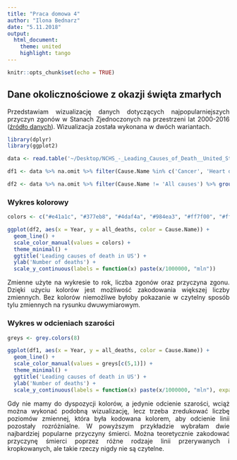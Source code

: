 ```yaml
---
title: "Praca domowa 4"
author: "Ilona Bednarz"
date: "5.11.2018"
output:
  html_document:
    theme: united
    highlight: tango
---
```


<style>
body {
text-align: justify}
</style>

```r
knitr::opts_chunk$set(echo = TRUE)
```

## Dane okolicznościowe z okazji święta zmarłych

Przedstawiam wizualizację danych dotyczących najpopularniejszych przyczyn zgonów w Stanach Zjednoczonych na przestrzeni lat 2000-2016 ([źródło danych](https://catalog.data.gov/dataset?tags=mortality)). Wizualizacja została wykonana w dwóch wariantach.

```r
library(dplyr)
library(ggplot2)

data <- read.table('~/Desktop/NCHS_-_Leading_Causes_of_Death__United_States.csv', sep = ',', fill = TRUE, head  = TRUE)

df1 <- data %>% na.omit %>% filter(Cause.Name %in% c('Cancer', 'Heart disease')) %>% group_by(Year, Cause.Name) %>% summarise(all_deaths = sum(Deaths))

df2 <- data %>% na.omit %>% filter(Cause.Name != 'All causes') %>% group_by(Year, Cause.Name) %>% summarise(all_deaths = sum(Deaths))

```


### Wykres kolorowy

```r
colors <- c("#e41a1c", "#377eb8", "#4daf4a", "#984ea3", "#ff7f00", "#ffff33", "#a65628", "#f781bf", '#999999')

ggplot(df2, aes(x = Year, y = all_deaths, color = Cause.Name)) +
  geom_line() +
  scale_color_manual(values = colors) +
  theme_minimal() +
  ggtitle('Leading causes of death in US') +
  ylab('Number of deaths') +
  scale_y_continuous(labels = function(x) paste(x/1000000, "mln"))
```

Zmienne użyte na wykresie to rok, liczba zgonów oraz przyczyna zgonu. Dzięki użyciu kolorów jest możliwość zakodowania większej liczby zmiennych. Bez kolorów niemożliwe byłoby pokazanie w czytelny sposób tylu zmiennych na rysunku dwuwymiarowym.

### Wykres w odcieniach szarości

```r

greys <- grey.colors(8)

ggplot(df1, aes(x = Year, y = all_deaths, color = Cause.Name)) +
  geom_line() +
  scale_color_manual(values = greys[c(5,1)]) +
  theme_minimal() +
  ggtitle('Leading causes of death in US') +
  ylab('Number of deaths') +
  scale_y_continuous(labels = function(x) paste(x/1000000, "mln"), expand = c(0, 1550000))
```

Gdy nie mamy do dyspozycji kolorów, a jedynie odcienie szarości, wciąż można wykonać podobną wizualizację, lecz trzeba zredukować liczbę poziomów zmiennej, która była kodowana kolorem, aby odcienie linii pozostały rozróżnialne. W powyższym przykładzie wybrałam dwie najbardziej popularne przyczyny śmierci. Można teoretycznie zakodować przyczynę śmierci poprzez różne rodzaje linii przerywanych i kropkowanych, ale takie rzeczy nigdy nie są czytelne.

